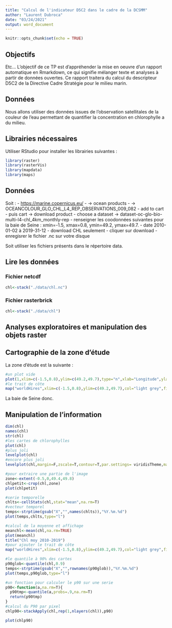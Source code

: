 ```yaml
---
title: "Calcul de l'indicateur D5C2 dans le cadre de la DCSMM"
author: "Laurent Dubroca"
date: "03/24/2021"
output: word_document
---
```


```r
knitr::opts_chunk$set(echo = TRUE)
```

## Objectifs

Etc...
L'objectif de ce TP est d'appréhender la mise en oeuvre d'un rapport automatique en Rmarkdown, ce qui signifie mélanger texte et analyses à partir de données ouvertes. Ce rapport traitera du calcul du descripteur D5C2 de la Directive Cadre Stratégie pour le milieu marin.

## Données

Nous allons utiliser des données issues de l'observation satellitales de la couleur de l'eau permettant de quantifier la concentration en chlorophylle a du milieu.


## Librairies nécessaires

Utiliser RStudio pour installer les librairies suivantes :
```r
library(raster)
library(rasterVis)
library(mapdata)
library(maps)
```

## Données

Soit : 
- <https://marine.copernicus.eu/> 
- -> ocean products 
- -> OCEANCOLOUR_GLO_CHL_L4_REP_OBSERVATIONS_009_082
- add to cart
- puis cart -> download product
- choose a dataset -> dataset-oc-glo-bio-multi-l4-chl_4km_monthly-rep
- renseigner les coodonnées suivantes pour la baie de Seine : xmin=-1.5, xmax=0.8, ymin=49.2, ymax=49.7.
- date 2010-01-02 à 2019-31-12
- download CHL seulement
- cliquer sur download
- enregisrer le fichier .nc sur votre disque

Soit utiliser les fichiers présents dans le répertoire data.

## Lire les données

### Fichier netcdf

```r
chl<-stack("./data/chl.nc")
```

### Fichier rasterbrick

```r
chl<-stack("./data/chl")
```

## Analyses exploratoires et manipulation des objets raster


## Cartographie de la zone d'étude

La zone d'étude est la suivante :

```r
#un plot vide
plot(1,xlim=c(-1.5,0.8),ylim=c(49.2,49.7),type="n",xlab="Longitude",ylab="Latitude",asp=1)
#le trait de côte
map("worldHires",xlim=c(-1.5,0.8),ylim=c(49.2,49.7),col="light grey",fill=T,add=T)
```

La baie de Seine donc.

## Manipulation de l'information

```r
dim(chl)
names(chl)
str(chl)
#les cartes de chlorophylles
plot(chl)
#plus joli
levelplot(chl)
#encore plus joli
levelplot(chl,margin=F,zscale=T,contour=T,par.settings= viridisTheme,main="Chl 2010-2019")

#pour extraire une partie de l'image
zone<-extent(-0.5,0,49.4,49.8)
chlpetit<-crop(chl,zone)
plot(chlpetit)

#serie temporelle
chlts<-cellStats(chl,stat="mean",na.rm=T)
#vecteur temporel
temps<-strptime(gsub("X","",names(chlts)),"%Y.%m.%d")
plot(temps,chlts,type="l")

#calcul de la moyenne et affichage
meanchl<-mean(chl,na.rm=TRUE)
plot(meanchl)
title("Chl moy 2010-2019")
#pour ajouter le trait de côte
map("worldHires",xlim=c(-1.5,0.8),ylim=c(49.2,49.7),col="light grey",fill=T,add=T)

#le quantile à 90% des cartes
p90glob<-quantile(chl,0.9)
temps<-strptime(gsub("X","",rownames(p90glob)),"%Y.%m.%d")
plot(temps,p90glob,type="l")

#un fonction pour calculer le p90 sur une serie
p90<-function(a,na.rm=T){
  p90tmp<-quantile(a,probs=.9,na.rm=T)
  return(p90tmp)
}
#calcul du P90 par pixel
chlp90<-stackApply(chl,rep(1,nlayers(chl)),p90)

plot(chlp90)

```


